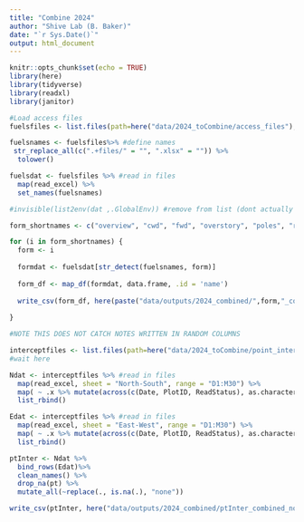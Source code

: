 ```yaml
---
title: "Combine 2024"
author: "Shive Lab (B. Baker)"
date: "`r Sys.Date()`"
output: html_document
---
```


```r
knitr::opts_chunk$set(echo = TRUE)
library(here)
library(tidyverse)
library(readxl)
library(janitor)
```

```r
#Load access files
fuelsfiles <- list.files(path=here("data/2024_toCombine/access_files"), full.names=T) #define files

fuelsnames <- fuelsfiles%>% #define names
 str_replace_all(c(".+files/" = "", ".xlsx" = "")) %>% 
  tolower()

fuelsdat <- fuelsfiles %>% #read in files
  map(read_excel) %>%
  set_names(fuelsnames)

#invisible(list2env(dat ,.GlobalEnv)) #remove from list (dont actually need to do this)

```

```r
form_shortnames <- c("overview", "cwd", "fwd", "overstory", "poles", "regen")

for (i in form_shortnames) {
  form <- i
  
  formdat <- fuelsdat[str_detect(fuelsnames, form)]
  
  form_df <- map_df(formdat, data.frame, .id = 'name')
  
  write_csv(form_df, here(paste("data/outputs/2024_combined/",form,"_combined_notClean.csv", sep = "")))
  
}

```


```r
#NOTE THIS DOES NOT CATCH NOTES WRITTEN IN RANDOM COLUMNS

interceptfiles <- list.files(path=here("data/2024_toCombine/point_inter"), full.names=T) #define files
#wait here

Ndat <- interceptfiles %>% #read in files
  map(read_excel, sheet = "North-South", range = "D1:M30") %>%
  map( ~ .x %>% mutate(across(c(Date, PlotID, ReadStatus), as.character)))%>%
  list_rbind() 

Edat <- interceptfiles %>% #read in files
  map(read_excel, sheet = "East-West", range = "D1:M30") %>% 
  map( ~ .x %>% mutate(across(c(Date, PlotID, ReadStatus), as.character)))%>%
  list_rbind() 

ptInter <- Ndat %>% 
  bind_rows(Edat)%>% 
  clean_names() %>% 
  drop_na(pt) %>% 
  mutate_all(~replace(., is.na(.), "none"))

write_csv(ptInter, here("data/outputs/2024_combined/ptInter_combined_notClean.csv"))

```

